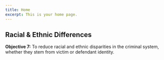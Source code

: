 ```yaml
---
title: Home
excerpt: This is your home page.
---
```



<Container>


<Section maxWidth="750px">


# Racial & Ethnic Differences

**Objective 7:** To reduce racial and ethnic disparities in the criminal system, whether they stem from victim or defendant identity.

<DataWrapChart src="https://datawrapper.dwcdn.net/WwvrV/4/" />
<DataWrapChart src="https://datawrapper.dwcdn.net/M2JZh/1/" />

<DataWrapChart src="https://datawrapper.dwcdn.net/meT0e/5/" />
<DataWrapChart src="https://datawrapper.dwcdn.net/AcpkN/3/" />
<DataWrapChart src="https://datawrapper.dwcdn.net/DlSps/3/" />

<DataWrapChart src="https://datawrapper.dwcdn.net/yBwV9/5/" />
<DataWrapChart src="https://datawrapper.dwcdn.net/4jumi/2/" />
<DataWrapChart src="https://datawrapper.dwcdn.net/o4OvY/2/" />

<DataWrapChart src="https://datawrapper.dwcdn.net/wxS4v/5/" />
<DataWrapChart src="https://datawrapper.dwcdn.net/HTBZB/3/" />
<DataWrapChart src="https://datawrapper.dwcdn.net/2HGA9/3/" />
<DataWrapChart src="https://datawrapper.dwcdn.net/A6rvd/3/" />
<DataWrapChart src="https://datawrapper.dwcdn.net/jZ04P/4/" />

<DataWrapChart src="https://datawrapper.dwcdn.net/JjQDU/5/" />
<DataWrapChart src="https://datawrapper.dwcdn.net/MScq4/3/" />
<DataWrapChart src="https://datawrapper.dwcdn.net/85Mva/2/" />
<DataWrapChart src="https://datawrapper.dwcdn.net/pShcL/2/" />
<DataWrapChart src="https://datawrapper.dwcdn.net/NOSG5/2/" />

<DataWrapChart src="https://datawrapper.dwcdn.net/miTI7/5/" />
<DataWrapChart src="https://datawrapper.dwcdn.net/CReAm/2/" />
<DataWrapChart src="https://datawrapper.dwcdn.net/jcFN2/4/" />
<DataWrapChart src="https://datawrapper.dwcdn.net/t1ait/3/" />
<DataWrapChart src="https://datawrapper.dwcdn.net/BKn1E/3/" />

</Section>


</Container>

